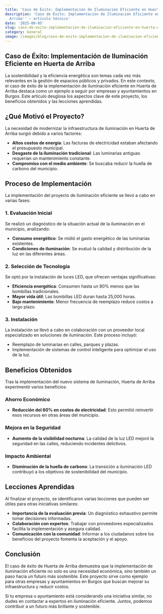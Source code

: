 ```yaml
---
title: 'Caso de Éxito: Implementación de Iluminación Eficiente en Huerta de Arriba'''
description: 'Caso de Éxito: Implementación de Iluminación Eficiente en Huerta de
  Arriba'' — artículo técnico'
date: '2025-09-05'
slug: caso-de-exito-implementacion-de-iluminacion-eficiente-en-huerta-de-arriba
category: General
image: /images/blog/caso-de-exito-implementacion-de-iluminacion-eficiente-en-huerta-de-arriba/caso-de-exito-implementacion-de-iluminacion-eficiente-en-huerta-de-arriba-hero-001.webp
---
```


## Caso de Éxito: Implementación de Iluminación Eficiente en Huerta de Arriba

La sostenibilidad y la eficiencia energética son temas cada vez más relevantes en la gestión de espacios públicos y privados. En este contexto, el caso de éxito de la implementación de iluminación eficiente en Huerta de Arriba destaca como un ejemplo a seguir por empresas y ayuntamientos en Burgos. Este artículo desglosa los aspectos clave de este proyecto, los beneficios obtenidos y las lecciones aprendidas.

## ¿Qué Motivó el Proyecto?

La necesidad de modernizar la infraestructura de iluminación en Huerta de Arriba surgió debido a varios factores:

- **Altos costos de energía**: Las facturas de electricidad estaban afectando el presupuesto municipal.
- **Desgaste de la iluminación tradicional**: Las luminarias antiguas requerían un mantenimiento constante.
- **Compromiso con el medio ambiente**: Se buscaba reducir la huella de carbono del municipio.

## Proceso de Implementación

La implementación del proyecto de iluminación eficiente se llevó a cabo en varias fases:

### 1. Evaluación Inicial

Se realizó un diagnóstico de la situación actual de la iluminación en el municipio, analizando:

- **Consumo energético**: Se midió el gasto energético de las luminarias existentes.
- **Condiciones de iluminación**: Se evaluó la calidad y distribución de la luz en las diferentes áreas.

### 2. Selección de Tecnología

Se optó por la instalación de luces LED, que ofrecen ventajas significativas:

- **Eficiencia energética**: Consumen hasta un 80% menos que las bombillas tradicionales.
- **Mayor vida útil**: Las bombillas LED duran hasta 25,000 horas.
- **Bajo mantenimiento**: Menor frecuencia de reemplazo reduce costos a largo plazo.

### 3. Instalación

La instalación se llevó a cabo en colaboración con un proveedor local especializado en soluciones de iluminación. Este proceso incluyó:

- Reemplazo de luminarias en calles, parques y plazas.
- Implementación de sistemas de control inteligente para optimizar el uso de la luz.

## Beneficios Obtenidos

Tras la implementación del nuevo sistema de iluminación, Huerta de Arriba experimentó varios beneficios:

### Ahorro Económico

- **Reducción del 60% en costos de electricidad**: Esto permitió reinvertir esos recursos en otras áreas del municipio.
  
### Mejora en la Seguridad

- **Aumento de la visibilidad nocturna**: La calidad de la luz LED mejoró la seguridad en las calles, reduciendo incidentes delictivos.

### Impacto Ambiental

- **Disminución de la huella de carbono**: La transición a iluminación LED contribuyó a los objetivos de sostenibilidad del municipio.

## Lecciones Aprendidas

Al finalizar el proyecto, se identificaron varias lecciones que pueden ser útiles para otras iniciativas similares:

- **Importancia de la evaluación previa**: Un diagnóstico exhaustivo permite tomar decisiones informadas.
- **Colaboración con expertos**: Trabajar con proveedores especializados facilita la implementación y asegura calidad.
- **Comunicación con la comunidad**: Informar a los ciudadanos sobre los beneficios del proyecto fomenta la aceptación y el apoyo.

## Conclusión

El caso de éxito de Huerta de Arriba demuestra que la implementación de iluminación eficiente no solo es una necesidad económica, sino también un paso hacia un futuro más sostenible. Este proyecto sirve como ejemplo para otras empresas y ayuntamientos en Burgos que buscan mejorar su infraestructura y reducir costos.

Si tu empresa o ayuntamiento está considerando una iniciativa similar, no dudes en contactar a expertos en iluminación eficiente. Juntos, podemos contribuir a un futuro más brillante y sostenible.